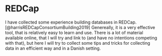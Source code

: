 # REDCap {#redcap-data}

I have collected some experience building databases in REDCap.[@harrisREDCapConsortiumBuilding2019] Genereally, it is a very effective tool, that is relatively easy to learn and use. There is a lot of material available online, that I will try and link to (and have no intentions competing with that), but here I will try to collect some tips and tricks for collecting data in an efficient way and in a Danish setting.

